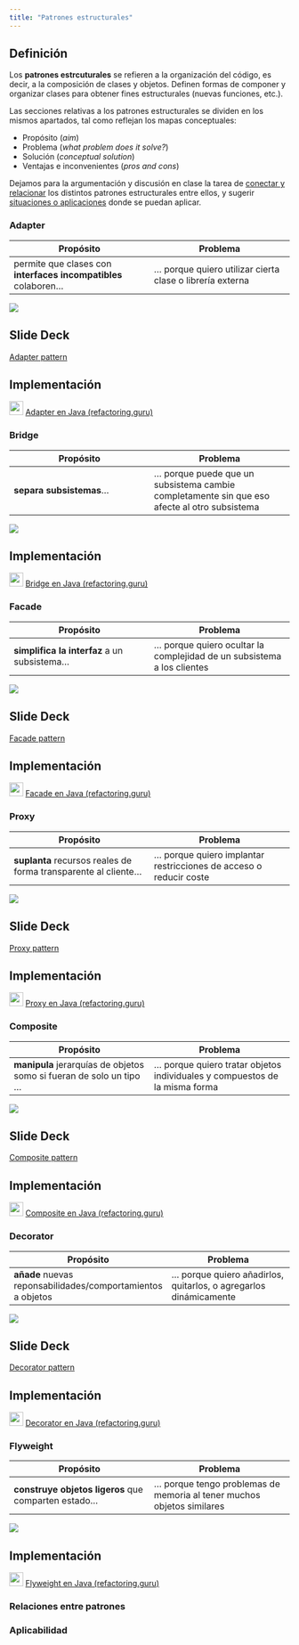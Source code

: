 ```yaml
---
title: "Patrones estructurales"
---
```


::: {.callout-note}
# Definición

Los **patrones estrcuturales** se refieren a la organización del código, es decir, a la composición de clases y objetos. Definen formas de componer y organizar clases para obtener fines estructurales (nuevas funciones, etc.).

:::


Las secciones relativas a los patrones estructurales se dividen en los mismos apartados, tal como reflejan los mapas conceptuales:

- Propósito (*aim*)
- Problema (*what problem does it solve?*)
- Solución (*conceptual solution*)
- Ventajas e inconvenientes (*pros and cons*)

Dejamos para la argumentación y discusión en clase la tarea de [conectar y relacionar](#relaciones-entre-patrones) los distintos patrones estructurales entre ellos, y sugerir [situaciones o aplicaciones](#aplicabilidad) donde se puedan aplicar.


### Adapter


| Propósito |  Problema |
|-----------|-----------|
| permite que clases con **interfaces incompatibles** colaboren...  | ... porque quiero utilizar cierta clase o librería externa |


::: column-screen-inset-right

![](../images/concept-maps/ADAPTER-map.png)

:::



::: {.callout-tip icon=false}
# Slide Deck 

::: slides
[Adapter pattern ](https://cgranell.github.io/ei1039/slides/TE5_adapter.html)
:::

:::


::: {.callout-tip icon=false}
# Implementación

![](https://refactoring.guru/images/content-public/logos/logo-new.png?id=97d554614702483f31e38b32e82d8e34){width=25} [Adapter en Java (refactoring.guru)](https://refactoring.guru/es/design-patterns/adapter/java/example#lang-features)

:::


### Bridge

| Propósito |  Problema |
|-----------|-----------|
| **separa subsistemas**... | ... porque puede que un subsistema cambie completamente sin que eso afecte al otro subsistema |



::: column-screen-inset-right

![](../images/concept-maps/BRIDGE-map.png)

:::


::: {.callout-tip icon=false}
# Implementación

![](https://refactoring.guru/images/content-public/logos/logo-new.png?id=97d554614702483f31e38b32e82d8e34){width=25} [Bridge en Java (refactoring.guru)](https://refactoring.guru/es/design-patterns/bridge/java/example#lang-features)

:::


### Facade 


| Propósito |  Problema |
|-----------|-----------|
| **simplifica la interfaz** a un subsistema... | ... porque quiero ocultar la complejidad de un subsistema a los clientes |



::: column-screen-inset-right

![](../images/concept-maps/FACADE-map.png)

:::

::: {.callout-tip icon=false}
# Slide Deck 

[Facade pattern](https://cgranell.github.io/ei1039/slides/TE5_facade.html)

:::


::: {.callout-tip icon=false}
# Implementación

![](https://refactoring.guru/images/content-public/logos/logo-new.png?id=97d554614702483f31e38b32e82d8e34){width=25} [Facade en Java (refactoring.guru)](https://refactoring.guru/es/design-patterns/facade/java/example#lang-features)

:::


### Proxy



| Propósito |  Problema |
|-----------|-----------|
| **suplanta** recursos reales de forma transparente al cliente... | ... porque quiero implantar restricciones de acceso o reducir coste |



::: column-screen-inset-right

![](../images/concept-maps/PROXY-map.png)

:::

::: {.callout-tip icon=false}
# Slide Deck

[Proxy pattern](https://cgranell.github.io/ei1039/slides/TE5_proxy.html)

:::


::: {.callout-tip icon=false}
# Implementación

![](https://refactoring.guru/images/content-public/logos/logo-new.png?id=97d554614702483f31e38b32e82d8e34){width=25} [Proxy en Java (refactoring.guru)](https://refactoring.guru/es/design-patterns/proxy/java/example#lang-features)

:::



### Composite


| Propósito |  Problema |
|-----------|-----------|
| **manipula** jerarquías de objetos somo si fueran de solo un tipo ... | ... porque quiero tratar objetos individuales y compuestos de la misma forma |



::: column-screen-inset-right

![](../images/concept-maps/COMPOSITE-map.png)

:::


::: {.callout-tip icon=false}
# Slide Deck

[Composite pattern](https://cgranell.github.io/ei1039/slides/TE6_composite.html)

:::


::: {.callout-tip icon=false}
# Implementación

![](https://refactoring.guru/images/content-public/logos/logo-new.png?id=97d554614702483f31e38b32e82d8e34){width=25} [Composite en Java (refactoring.guru)](https://refactoring.guru/es/design-patterns/composite/java/example#lang-features)

:::





### Decorator

| Propósito |  Problema |
|-----------|-----------|
| **añade** nuevas reponsabilidades/comportamientos a objetos | ... porque quiero añadirlos, quitarlos, o agregarlos dinámicamente |



::: column-screen-inset-right

![](../images/concept-maps/DECORATOR-map.png)

:::

::: {.callout-tip icon=false}
# Slide Deck 

[Decorator pattern](https://cgranell.github.io/ei1039/slides/TE6_decorator.html)

:::

::: {.callout-tip icon=false}
# Implementación

![](https://refactoring.guru/images/content-public/logos/logo-new.png?id=97d554614702483f31e38b32e82d8e34){width=25} [Decorator en Java (refactoring.guru)](https://refactoring.guru/es/design-patterns/composite/java/example#lang-features)

:::


### Flyweight
 

| Propósito |  Problema |
|-----------|-----------|
| **construye objetos ligeros**  que comparten estado... | ... porque tengo problemas de memoria al tener muchos objetos similares |


::: column-screen-inset-right

![](../images/concept-maps/FLYWEIGHT-map.png)
:::

::: {.callout-tip icon=false}
# Implementación

![](https://refactoring.guru/images/content-public/logos/logo-new.png?id=97d554614702483f31e38b32e82d8e34){width=25} [Flyweight en Java (refactoring.guru)](https://refactoring.guru/es/design-patterns/flyweight/java/example#lang-features)

:::
 
 
 
### Relaciones entre patrones



### Aplicabilidad



